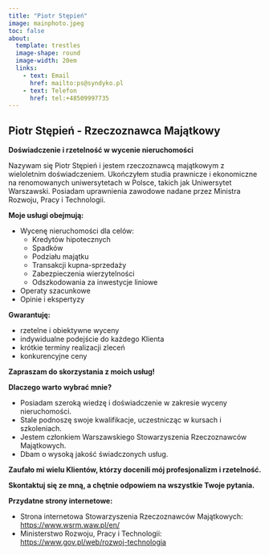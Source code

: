 ```yaml
---
title: "Piotr Stępień"
image: mainphoto.jpeg
toc: false
about: 
  template: trestles
  image-shape: round
  image-width: 20em
  links:
    - text: Email
      href: mailto:ps@syndyko.pl
    - text: Telefon
      href: tel:+48509997735
---
```


## Piotr Stępień - Rzeczoznawca Majątkowy

**Doświadczenie i rzetelność w wycenie nieruchomości**

Nazywam się Piotr Stępień i jestem rzeczoznawcą majątkowym z wieloletnim doświadczeniem. Ukończyłem studia prawnicze i ekonomiczne na renomowanych uniwersytetach w Polsce, takich jak Uniwersytet Warszawski. Posiadam uprawnienia zawodowe nadane przez Ministra Rozwoju, Pracy i Technologii.

**Moje usługi obejmują:**

* Wycenę nieruchomości dla celów:
    * Kredytów hipotecznych
    * Spadków
    * Podziału majątku
    * Transakcji kupna-sprzedaży
    * Zabezpieczenia wierzytelności
    * Odszkodowania za inwestycje liniowe
* Operaty szacunkowe
* Opinie i ekspertyzy

**Gwarantuję:**

* rzetelne i obiektywne wyceny
* indywidualne podejście do każdego Klienta
* krótkie terminy realizacji zleceń
* konkurencyjne ceny

**Zapraszam do skorzystania z moich usług!**

**Dlaczego warto wybrać mnie?**

* Posiadam szeroką wiedzę i doświadczenie w zakresie wyceny nieruchomości.
* Stale podnoszę swoje kwalifikacje, uczestnicząc w kursach i szkoleniach.
* Jestem członkiem Warszawskiego Stowarzyszenia Rzeczoznawców Majątkowych.
* Dbam o wysoką jakość świadczonych usług.

**Zaufało mi wielu Klientów, którzy docenili mój profesjonalizm i rzetelność.**

**Skontaktuj się ze mną, a chętnie odpowiem na wszystkie Twoje pytania.**

**Przydatne strony internetowe:**

* Strona internetowa Stowarzyszenia Rzeczoznawców Majątkowych: [https://www.wsrm.waw.pl/en/](http://www.srm.com.pl/)
* Ministerstwo Rozwoju, Pracy i Technologii: [https://www.gov.pl/web/rozwoj-technologia](https://www.gov.pl/web/rozwoj-technologia)



